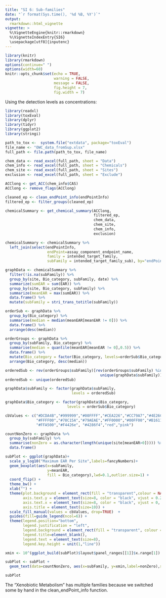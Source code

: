 ```yaml
---
title: "SI 6: Sub-families"
date: "`r format(Sys.time(), '%d %B, %Y')`"
output: 
  rmarkdown::html_vignette
vignette: >
  %\VignetteEngine{knitr::rmarkdown}
  %\VignetteIndexEntry{SI6}
  \usepackage[utf8]{inputenc}
---
```



```r
library(knitr)
library(rmarkdown)
options(continue=" ")
options(width=60)
knitr::opts_chunk$set(echo = TRUE,
                      warning = FALSE,
                      message = FALSE,
                      fig.height = 7,
                      fig.width = 7)
```

Using the detection levels as concentrations:


```r
library(readxl)
library(toxEval)
library(dplyr)
library(tidyr)
library(ggplot2)
library(stringi)

path_to_tox <-  system.file("extdata", package="toxEval")
file_name <- "OWC_data_fromSup.xlsx"
full_path <- file.path(path_to_tox, file_name)

chem_data <- read_excel(full_path, sheet = "Data")
chem_info <- read_excel(full_path, sheet = "Chemicals") 
chem_site <- read_excel(full_path, sheet = "Sites")
exclusion <- read_excel(full_path, sheet = "Exclude")

ACClong <- get_ACC(chem_info$CAS)
ACClong <- remove_flags(ACClong)

cleaned_ep <- clean_endPoint_info(endPointInfo)
filtered_ep <- filter_groups(cleaned_ep)

chemicalSummary <- get_chemical_summary(ACClong,
                                        filtered_ep,
                                        chem_data, 
                                        chem_site, 
                                        chem_info,
                                        exclusion)

chemicalSummary <- chemicalSummary %>%
  left_join(select(endPointInfo, 
                   endPoint=assay_component_endpoint_name,
                   family = intended_target_family,
                   subFamily = intended_target_family_sub), by="endPoint") 

graphData <- chemicalSummary %>%
  filter(!is.na(subFamily)) %>%
  group_by(site, Bio_category, subFamily, date) %>%
  summarize(sumEAR = sum(EAR)) %>%
  group_by(site, Bio_category, subFamily) %>%
  summarize(meanEAR = max(sumEAR)) %>%
  data.frame() %>%
  mutate(subFamily = stri_trans_totitle(subFamily))

orderSub <- graphData %>%
  group_by(Bio_category) %>%
  summarise(median = median(meanEAR[meanEAR != 0])) %>%
  data.frame() %>%
  arrange(desc(median))

orderGroups <- graphData %>%
  group_by(subFamily, Bio_category) %>%
  summarise(median = quantile(meanEAR[meanEAR != 0],0.5)) %>%
  data.frame() %>%
  mutate(Bio_category = factor(Bio_category, levels=orderSub$Bio_category)) %>%
  arrange(Bio_category, desc(median))

orderedSub <- rev(orderGroups$subFamily)[rev(orderGroups$subFamily) %in%
                                           unique(graphData$subFamily)]
orderedSub <- unique(orderedSub)

graphData$subFamily <- factor(graphData$subFamily, 
                              levels = orderedSub)

graphData$Bio_category <- factor(graphData$Bio_category, 
                            levels = orderSub$Bio_category)

cbValues <- c("#DCDA4B","#999999","#00FFFF","#CEA226","#CC79A7","#4E26CE",
              "#FFFF00","#78C15A","#79AEAE","#FF0000","#00FF00","#B1611D",
              "#FFA500","#F4426e", "#4286f4","red","pink")

countNonZero <- graphData %>%
  group_by(subFamily) %>%
  summarise(nonZero = as.character(length(unique(site[meanEAR>0])))) %>%
  data.frame()

subPlot <- ggplot(graphData)+
  scale_y_log10("Maximum EAR Per Site",labels=fancyNumbers)+
  geom_boxplot(aes(x=subFamily, 
                   y=meanEAR, 
                   fill = Bio_category),lwd=0.1,outlier.size=1) +
  coord_flip() +
  theme_bw() +
  xlab("") +
  theme(plot.background = element_rect(fill = "transparent",colour = NA),
        axis.text.y = element_text(size=8, color = "black", vjust = 0.2), 
        axis.text.x = element_text(size=8, color = "black", vjust = 0, margin = margin(-0.5,0,0,0)),
        axis.title = element_text(size=10)) +
  scale_fill_manual(values = cbValues, drop=TRUE)  +
  guides(fill=guide_legend(ncol=6)) +
  theme(legend.position="bottom",
        legend.justification = "left",
        legend.background = element_rect(fill = "transparent", colour = "transparent"),
        legend.title=element_blank(),
        legend.text = element_text(size=8),
        legend.key.height = unit(1,"line")) 

xmin <- 10^(ggplot_build(subPlot)$layout$panel_ranges[[1]]$x.range[1])

subPlot <- subPlot + 
  geom_text(data=countNonZero, aes(x=subFamily, y=xmin,label=nonZero),size=3) 

subPlot


```

The "Xenobiotic Metabolism" has multiple families because we switched some by hand in the clean_endPoint_info function.
